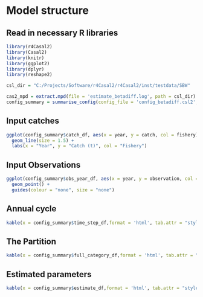 # Model structure {#inputs}

## Read in necessary R libraries

```r
library(r4Casal2)
library(Casal2)
library(knitr)
library(ggplot2)
library(dplyr)
library(reshape2)
```


```r
csl_dir = "C:/Projects/Software/r4Casal2/r4Casal2/inst/testdata/SBW"
```
```r
cas2_mpd = extract.mpd(file = 'estimate_betadiff.log', path = csl_dir)
config_summary = summarise_config(config_file = 'config_betadiff.csl2', config_dir = csl_dir)
```



## Input catches

```r
ggplot(config_summary$catch_df, aes(x = year, y = catch, col = fishery)) +
  geom_line(size = 1.5) +
  labs(x = "Year", y = "Catch (t)", col = "Fishery")
```



## Input Observations

```r
ggplot(config_summary$obs_year_df, aes(x = year, y = observation, col = observation, size = active)) +
  geom_point() +
  guides(colour = "none", size = "none")
```



## Annual cycle

```r
kable(x = config_summary$time_step_df,format = 'html', tab.attr = "style='width:100%;'")
```



## The Partition

```r
kable(x = config_summary$full_category_df,format = 'html', tab.attr = "style='width:100%;'")
```



## Estimated parameters

```r
kable(x = config_summary$estimate_df,format = 'html', tab.attr = "style='width:100%;'")
```



